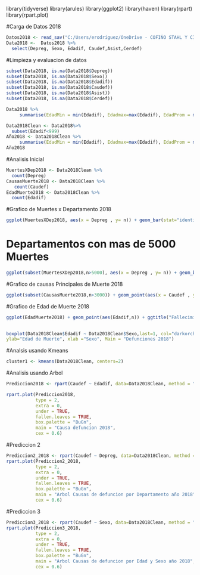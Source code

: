 library(tidyverse)
library(arules)
library(ggplot2)
library(haven)
library(rpart)
library(rpart.plot)

#Carga de Datos 2018

```r
Datos2018 <- read_sav("C:/Users/erodriguez/OneDrive - COFIÑO STAHL Y CIA, S.A/Documents/Personal Data/Maestira USAC/Cuarto Trimestre/Introduccion a la Mineria de Datos/Proyecto/201911291520069Odm3oxU9mTY58hkborwzylm7MJop05q.sav")
Data2018 <-  Datos2018 %>%
  select(Depreg, Sexo, Edadif, Caudef,Asist,Cerdef)
```
#Limpieza y evaluacion de datos

```r
subset(Data2018, is.na(Data2018$Depreg))
subset(Data2018, is.na(Data2018$Sexo))
subset(Data2018, is.na(Data2018$Edadif))
subset(Data2018, is.na(Data2018$Caudef))
subset(Data2018, is.na(Data2018$Asist))
subset(Data2018, is.na(Data2018$Cerdef))
```
```r
Data2018 %>%
     summarise(EdadMin = min(Edadif), Edadmax=max(Edadif), EdadProm = mean(Edadif))
```
```r
Data2018Clean <- Data2018%>%
  subset(Edadif<999)
Año2018 <- Data2018Clean %>%
     summarise(EdadMin = min(Edadif), Edadmax=max(Edadif), EdadProm = mean(Edadif), EdadMedia = median(Edadif))
Año2018
```

#Analisis Inicial
```r
MuertesXDep2018 <- Data2018Clean %>%
  count(Depreg)
CausasMuerte2018 <- Data2018Clean %>%
   count(Caudef)
EdadMuerte2018 <- Data2018Clean %>%
  count(Edadif)
```
#Grafico de Muertes x Departamento 2018

```r
ggplot(MuertesXDep2018, aes(x = Depreg , y= n)) + geom_bar(stat="identity", fill="red", alpha=.6, width=.4) + labs(x="Departamento",y= "Frecuencia") + ggtitle("Fallecimientos por departamento Año 2018")
```
# Departamentos con mas de 5000 Muertes
```r
ggplot(subset(MuertesXDep2018,n>5000), aes(x = Depreg , y= n)) + geom_bar(stat="identity", fill="red", alpha=.6, width=.4) + labs(x="Departamento",y= "Frecuencia") + ggtitle("Fallecimientos por departamento Año 2018")
```



#Grafico de causas Principales de Muerte 2018

```r
ggplot(subset(CausasMuerte2018,n>3000)) + geom_point(aes(x = Caudef , y= n)) + ggtitle("Causas Principales de Muerte 2018")
```
#Grafico de Edad de Muerte 2018

```r

ggplot(EdadMuerte2018) + geom_point(aes(Edadif,n)) + ggtitle("Fallecimientos por Edad Año 2018")
       
```


```r
boxplot(Data2018Clean$Edadif ~ Data2018Clean$Sexo,last=1, col="darkorchid1",
ylab="Edad de Muerte", xlab ="Sexo", Main = "Defunciones 2018")
```
#Analsis usando Kmeans

```r
cluster1 <- kmeans(Data2018Clean, centers=2)
```
#Analisis usando Arbol

```r

Prediccion2018 <- rpart(Caudef ~ Edadif, data=Data2018Clean, method = "class")

rpart.plot(Prediccion2018,
           type = 2,
           extra = 0,  
           under = TRUE,  
           fallen.leaves = TRUE,  
           box.palette = "BuGn",  
           main = "Causa defuncion 2018",
           cex = 0.6)  

```

#Prediccion 2

```r
Prediccion2_2018 <- rpart(Caudef ~ Depreg, data=Data2018Clean, method = "class")
rpart.plot(Prediccion2_2018,
           type = 2,
           extra = 0,  
           under = TRUE,  
           fallen.leaves = TRUE,  
           box.palette = "BuGn",  
           main = "Arbol Causas de defuncion por Departamento año 2018",
           cex = 0.6)  
```
#Prediccion 3

```r
Prediccion3_2018 <- rpart(Caudef ~ Sexo, data=Data2018Clean, method = "class")
rpart.plot(Prediccion3_2018,
           type = 2,
           extra = 0,  
           under = TRUE,  
           fallen.leaves = TRUE,  
           box.palette = "BuGn",  
           main = "Arbol Causas de defuncion por Edad y Sexo año 2018",
           cex = 0.6)  
```


